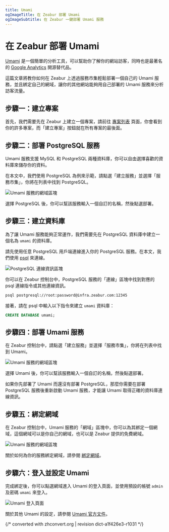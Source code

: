 ```yaml
---
title: Umami
ogImageTitle: 在 Zeabur 部署 Umami
ogImageSubtitle: 在 Zeabur 一鍵部署 Umami 服務
---
```


# 在 Zeabur 部署 Umami

[Umami](https://umami.is/) 是一個簡單的分析工具，可以幫助你了解你的網站訪客，同時也是最著名的 [Google Analytics](https://analytics.google.com/) 開源替代品。

這篇文章將教你如何在 Zeabur 上透過服務市集輕鬆部署一個自己的 Umami 服務，並且綁定自己的網域，讓你的其他網站能夠用自己部署的 Umami 服務來分析訪客流量。

## 步驟一：建立專案

首先，我們需要先在 Zeabur 上建立一個專案，請前往 [專案列表](https://dash.zeabur.com/projects) 頁面，你會看到你的許多專案，而「建立專案」按鈕就在所有專案的最後面。

## 步驟二：部署 PostgreSQL 服務

Umami 服務支援 MySQL 和 PostgreSQL 兩種資料庫，你可以自由選擇喜歡的資料庫來儲存你的資料。

在本文中，我們使用 PostgreSQL 為例來示範，請點選「建立服務」並選擇「服務市集」，你將在列表中找到 PostgreSQL。

![Umami 服務的網域區塊](/marketplace/umami/deploy-postgresql.png)

選擇 PostgreSQL 後，你可以幫該服務輸入一個自訂的名稱，然後點選部署。

## 步驟三：建立資料庫

為了讓 Umami 服務能夠正常運作，我們需要先在 PostgreSQL 資料庫中建立一個名為 `umami` 的資料庫。

請先使用任意 PostgreSQL 用戶端連線進入你的 PostgreSQL 服務。在本文，我們使用 [psql](https://www.postgresql.org/docs/9.1/app-psql.html) 來連線。

![PostgreSQL 連線資訊區塊](/marketplace/umami/postgre-connect.png)

你可以在 Zeabur 控制台中，PostgreSQL 服務的「連線」區塊中找到對應的 psql 連線指令或其他連線資訊。

```bash
psql postgresql://root:password@infra.zeabur.com:12345
```

接著，請在 psql 中輸入以下指令來建立 `umami` 資料庫：

```sql
CREATE DATABASE umami;
```

## 步驟四：部署 Umami 服務

在 Zeabur 控制台中，請點選「建立服務」並選擇「服務市集」，你將在列表中找到 Umami。

![Umami 服務的網域區塊](/marketplace/umami/deploy-umami.png)

選擇 Umami 後，你可以幫該服務輸入一個自訂的名稱，然後點選部署。

<Callout>
  如果你先部署了 Umami 而還沒有部署 PostgreSQL，那麼你需要在部署 PostgreSQL 服務後重新啟動 Umami 服務，才能讓 Umami 取得正確的資料庫連線資訊。
</Callout>

## 步驟五：綁定網域

在 Zeabur 控制台中，Umami 服務的「網域」區塊中，你可以為其綁定一個網域，這個網域可以是你自己的網域，也可以是 Zeabur 提供的免費網域。

![Umami 服務的網域區塊](/marketplace/umami/umami-domain.png)

關於如何為你的服務綁定網域，請參閱 [綁定網域](../deploy/domain-binding)。

## 步驟六：登入並設定 Umami

完成綁定後，你可以點選網域進入 Umami 的登入頁面，並使用預設的帳號 `admin` 及密碼 `umami` 來登入。

![Umami 登入頁面](/marketplace/umami/umami-screenshot.png)

關於其他 Umami 的設定，請參閱 [Umami 官方文件](https://umami.is/docs)。

{/* converted with zhconvert.org | revision dict-a1f426e3-r1031 */}
